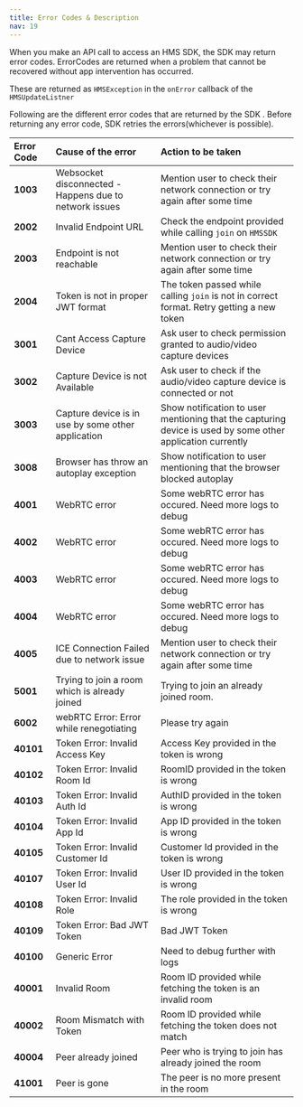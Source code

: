 ```yaml
---
title: Error Codes & Description
nav: 19
---
```


When you make an API call to access an HMS SDK, the SDK may return error codes. ErrorCodes are returned when a problem that cannot be recovered without app intervention has occurred.

These are returned as `HMSException` in the `onError` callback of the `HMSUpdateListner`

Following are the different error codes that are returned by the SDK . Before returning any error code, SDK retries the errors\(whichever is possible\).

| **Error Code** | **Cause of the error**                                 | **Action to be taken**                                                                                     |
| :------------- | :----------------------------------------------------- | :--------------------------------------------------------------------------------------------------------- |
| **1003**       | Websocket disconnected - Happens due to network issues | Mention user to check their network connection or try again after some time                                |
| **2002**       | Invalid Endpoint URL                                   | Check the endpoint provided while calling `join` on `HMSSDK`                                               |
| **2003**       | Endpoint is not reachable                              | Mention user to check their network connection or try again after some time                                |
| **2004**       | Token is not in proper JWT format                      | The token passed while calling `join` is not in correct format. Retry getting a new token                  |
| **3001**       | Cant Access Capture Device                             | Ask user to check permission granted to audio/video capture devices                                        |
| **3002**       | Capture Device is not Available                        | Ask user to check if the audio/video capture device is connected or not                                    |
| **3003**       | Capture device is in use by some other application     | Show notification to user mentioning that the capturing device is used by some other application currently |
| **3008**       | Browser has throw an autoplay exception                | Show notification to user mentioning that the browser blocked autoplay |
| **4001**       | WebRTC error                                           | Some webRTC error has occured. Need more logs to debug                                                     |
| **4002**       | WebRTC error                                           | Some webRTC error has occured. Need more logs to debug                                                     |
| **4003**       | WebRTC error                                           | Some webRTC error has occured. Need more logs to debug                                                     |
| **4004**       | WebRTC error                                           | Some webRTC error has occured. Need more logs to debug                                                     |
| **4005**       | ICE Connection Failed due to network issue             | Mention user to check their network connection or try again after some time                                |
| **5001**       | Trying to join a room which is already joined          | Trying to join an already joined room.                                                                     |
| **6002**       | webRTC Error: Error while renegotiating                | Please try again                                                                                           |
| **40101**      | Token Error: Invalid Access Key                        | Access Key provided in the token is wrong                                                                  |
| **40102**      | Token Error: Invalid Room Id                           | RoomID provided in the token is wrong                                                                      |
| **40103**      | Token Error: Invalid Auth Id                           | AuthID provided in the token is wrong                                                                      |
| **40104**      | Token Error: Invalid App Id                            | App ID provided in the token is wrong                                                                      |
| **40105**      | Token Error: Invalid Customer Id                       | Customer Id provided in the token is wrong                                                                 |
| **40107**      | Token Error: Invalid User Id                           | User ID provided in the token is wrong                                                                     |
| **40108**      | Token Error: Invalid Role                              | The role provided in the token is wrong                                                                    |
| **40109**      | Token Error: Bad JWT Token                             | Bad JWT Token                                                                                              |
| **40100**      | Generic Error                                          | Need to debug further with logs                                                                            |
| **40001**      | Invalid Room                                           | Room ID provided while fetching the token is an invalid room                                               |
| **40002**      | Room Mismatch with Token                               | Room ID provided while fetching the token does not match                                                   |
| **40004**      | Peer already joined                                    | Peer who is trying to join has already joined the room                                                     |
| **41001**      | Peer is gone                                           | The peer is no more present in the room                                                                    |
